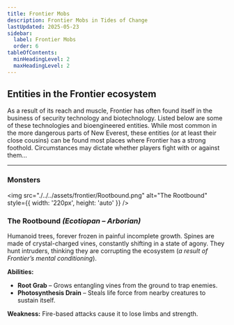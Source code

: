 ```yaml
---
title: Frontier Mobs
description: Frontier Mobs in Tides of Change
lastUpdated: 2025-05-23
sidebar:
  label: Frontier Mobs
  order: 6
tableOfContents:
  minHeadingLevel: 2
  maxHeadingLevel: 2
---
```

## Entities in the Frontier ecosystem

As a result of its reach and muscle, Frontier has often found itself in the business of security technology and biotechnology. Listed below are some of these technologies and bioengineered entities. While most common in the more dangerous parts of New Everest, these entities (or at least their close cousins) can be found most places where Frontier has a strong foothold. Circumstances may dictate whether players fight with or against them…

---

### Monsters

<div style={{ display: 'flex', alignItems: 'flex-start', gap: '2rem', marginTop: '1.5rem' }}>

<img src="./../../assets/frontier/Rootbound.png" alt="The Rootbound" style={{ width: '220px', height: 'auto' }} />

<div> 

### **The Rootbound** _(Ecotiopan – Arborian)_

Humanoid trees, forever frozen in painful incomplete growth. Spines are made of crystal-charged vines, constantly shifting in a state of agony. They hunt intruders, thinking they are corrupting the ecosystem (_a result of Frontier’s mental conditioning_).

**Abilities:**
- **Root Grab** – Grows entangling vines from the ground to trap enemies.  
- **Photosynthesis Drain** – Steals life force from nearby creatures to sustain itself.

**Weakness:** Fire-based attacks cause it to lose limbs and strength.

</div>
</div>


